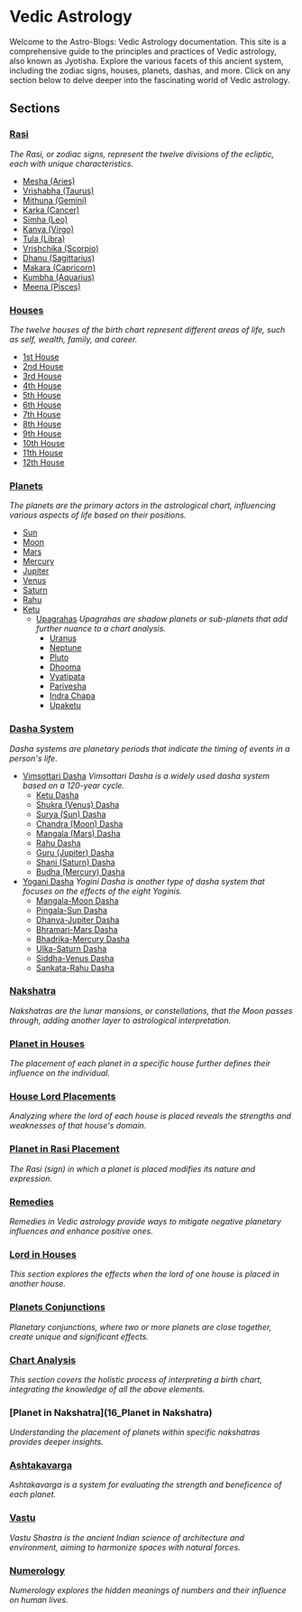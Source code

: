 # Vedic Astrology

Welcome to the Astro-Blogs: Vedic Astrology documentation. This site is a comprehensive guide to the principles and practices of Vedic astrology, also known as Jyotisha. Explore the various facets of this ancient system, including the zodiac signs, houses, planets, dashas, and more. Click on any section below to delve deeper into the fascinating world of Vedic astrology.

## Sections

### [Rasi](01_Rasi)
_The Rasi, or zodiac signs, represent the twelve divisions of the ecliptic, each with unique characteristics._
- [Mesha (Aries)](01_Rasi/0101_Mesha.md)
- [Vrishabha (Taurus)](01_Rasi/0102_Vrishabha.md)
- [Mithuna (Gemini)](01_Rasi/0103_Mithuna.md)
- [Karka (Cancer)](01_Rasi/0104_Karka.md)
- [Simha (Leo)](01_Rasi/0105_Simha.md)
- [Kanya (Virgo)](01_Rasi/0106_Kanya.md)
- [Tula (Libra)](01_Rasi/0107_Tula.md)
- [Vrishchika (Scorpio)](01_Rasi/0108_Vrishchika.md)
- [Dhanu (Sagittarius)](01_Rasi/0109_Dhanu.md)
- [Makara (Capricorn)](01_Rasi/0110_Makara.md)
- [Kumbha (Aquarius)](01_Rasi/0111_Kumbha.md)
- [Meena (Pisces)](01_Rasi/0112_Meena.md)

### [Houses](02_Houses)
_The twelve houses of the birth chart represent different areas of life, such as self, wealth, family, and career._
- [1st House](02_Houses/0201_1st_House_in_Vedic_Astrology.md)
- [2nd House](02_Houses/0202_2nd_House_in_Vedic_Astrology.md)
- [3rd House](02_Houses/0203_3rd_House_in_Vedic_Astrology.md)
- [4th House](02_Houses/0204_4th_House_in_Vedic_Astrology.md)
- [5th House](02_Houses/0205_5th_House_in_Vedic_Astrology.md)
- [6th House](02_Houses/0206_6th_House_in_Vedic_Astrology.md)
- [7th House](02_Houses/0207_7th_House_in_Vedic_Astrology.md)
- [8th House](02_Houses/0208_8th_House_in_Vedic_Astrology.md)
- [9th House](02_Houses/0209_9th_House_in_Vedic_Astrology.md)
- [10th House](02_Houses/0210_10th_House_in_Vedic_Astrology.md)
- [11th House](02_Houses/0211_11th_House_in_Vedic_Astrology.md)
- [12th House](02_Houses/0212_12th_House_in_Vedic_Astrology.md)

### [Planets](03_Planets)
_The planets are the primary actors in the astrological chart, influencing various aspects of life based on their positions._
- [Sun](03_Planets/0301_Sun.md)
- [Moon](03_Planets/0302_Moon.md)
- [Mars](03_Planets/0303_Mars.md)
- [Mercury](03_Planets/0304_Mercury.md)
- [Jupiter](03_Planets/0305_Jupiter.md)
- [Venus](03_Planets/0306_Venus.md)
- [Saturn](03_Planets/0307_Saturn.md)
- [Rahu](03_Planets/0308_Rahu.md)
- [Ketu](03_Planets/0309_Ketu.md)
  - [Upagrahas](03_Planets/03001_Upagrahas)
    _Upagrahas are shadow planets or sub-planets that add further nuance to a chart analysis._
    - [Uranus](03_Planets/03001_Upagrahas/0310_Uranus.md)
    - [Neptune](03_Planets/03001_Upagrahas/0311_Neptune.md)
    - [Pluto](03_Planets/03001_Upagrahas/0312_Pluto.md)
    - [Dhooma](03_Planets/03001_Upagrahas/0313_Dhooma.md)
    - [Vyatipata](03_Planets/03001_Upagrahas/0314_Vyatipata.md)
    - [Parivesha](03_Planets/03001_Upagrahas/0315_Parivesha.md)
    - [Indra Chapa](03_Planets/03001_Upagrahas/0316_Indra_Chapa.md)
    - [Upaketu](03_Planets/03001_Upagrahas/0317_Upaketu.md)

### [Dasha System](04_DashaSystem)
_Dasha systems are planetary periods that indicate the timing of events in a person's life._
- [Vimsottari Dasha](04_DashaSystem/0401_Vimsottari_Dasha)
  _Vimsottari Dasha is a widely used dasha system based on a 120-year cycle._
  - [Ketu Dasha](04_DashaSystem/0401_Vimsottari_Dasha/040101_Vimsottari_Dasha_of_Ketu.md)
  - [Shukra (Venus) Dasha](04_DashaSystem/0401_Vimsottari_Dasha/040102_Vimsottari_Dasha_of_Shukra.md)
  - [Surya (Sun) Dasha](04_DashaSystem/0401_Vimsottari_Dasha/040103_Vimsottari_Dasha_of_Surya.md)
  - [Chandra (Moon) Dasha](04_DashaSystem/0401_Vimsottari_Dasha/040104_Vimsottari_Dasha_of_Chandra.md)
  - [Mangala (Mars) Dasha](04_DashaSystem/0401_Vimsottari_Dasha/040105_Vimsottari_Dasha_of_Mangala.md)
  - [Rahu Dasha](04_DashaSystem/0401_Vimsottari_Dasha/040106_Vimsottari_Dasha_of_Rahu.md)
  - [Guru (Jupiter) Dasha](04_DashaSystem/0401_Vimsottari_Dasha/040107_Vimsottari_Dasha_of_Guru.md)
  - [Shani (Saturn) Dasha](04_DashaSystem/0401_Vimsottari_Dasha/040108_Vimsottari_Dasha_of_Shani.md)
  - [Budha (Mercury) Dasha](04_DashaSystem/0401_Vimsottari_Dasha/040109_Vimsottari_Dasha_of_Budha.md)
- [Yogani Dasha](04_DashaSystem/0402_Yogani_Dasha)
  _Yogini Dasha is another type of dasha system that focuses on the effects of the eight Yoginis._
  - [Mangala-Moon Dasha](04_DashaSystem/0402_Yogani_Dasha/040201_Mangala_Moon_1.md)
  - [Pingala-Sun Dasha](04_DashaSystem/0402_Yogani_Dasha/040202_Pingala_Sun_2.md)
  - [Dhanya-Jupiter Dasha](04_DashaSystem/0402_Yogani_Dasha/040203_Dhanya_Jupiter_3.md)
  - [Bhramari-Mars Dasha](04_DashaSystem/0402_Yogani_Dasha/040204_Bhramari_Mars_4.md)
  - [Bhadrika-Mercury Dasha](04_DashaSystem/0402_Yogani_Dasha/040205_Bhadrika_Mercury_5.md)
  - [Ulka-Saturn Dasha](04_DashaSystem/0402_Yogani_Dasha/040206_Ulka_Saturn_6.md)
  - [Siddha-Venus Dasha](04_DashaSystem/0402_Yogani_Dasha/040207_Siddha_Venus_7.md)
  - [Sankata-Rahu Dasha](04_DashaSystem/0402_Yogani_Dasha/040208_Sankata_Rahu_8.md)

### [Nakshatra](05_Nakshatra)
_Nakshatras are the lunar mansions, or constellations, that the Moon passes through, adding another layer to astrological interpretation._

### [Planet in Houses](06_Planet_in_Houses)
_The placement of each planet in a specific house further defines their influence on the individual._

### [House Lord Placements](07_House_Lord_Placements)
_Analyzing where the lord of each house is placed reveals the strengths and weaknesses of that house's domain._

### [Planet in Rasi Placement](08_Planet_In_Rasi_Placement)
_The Rasi (sign) in which a planet is placed modifies its nature and expression._

### [Remedies](09_Remedies)
_Remedies in Vedic astrology provide ways to mitigate negative planetary influences and enhance positive ones._

### [Lord in Houses](10_Lord_in_Houses)
_This section explores the effects when the lord of one house is placed in another house._

### [Planets Conjunctions](11_Planets_Conjunctions)
_Planetary conjunctions, where two or more planets are close together, create unique and significant effects._

### [Chart Analysis](12_Chart_Analysis)
_This section covers the holistic process of interpreting a birth chart, integrating the knowledge of all the above elements._

### [Planet in Nakshatra](16_Planet in Nakshatra)
_Understanding the placement of planets within specific nakshatras provides deeper insights._

### [Ashtakavarga](17_Ashtakavarga)
_Ashtakavarga is a system for evaluating the strength and beneficence of each planet._

### [Vastu](18_Vastu)
_Vastu Shastra is the ancient Indian science of architecture and environment, aiming to harmonize spaces with natural forces._

### [Numerology](19_Numerology)
_Numerology explores the hidden meanings of numbers and their influence on human lives._
